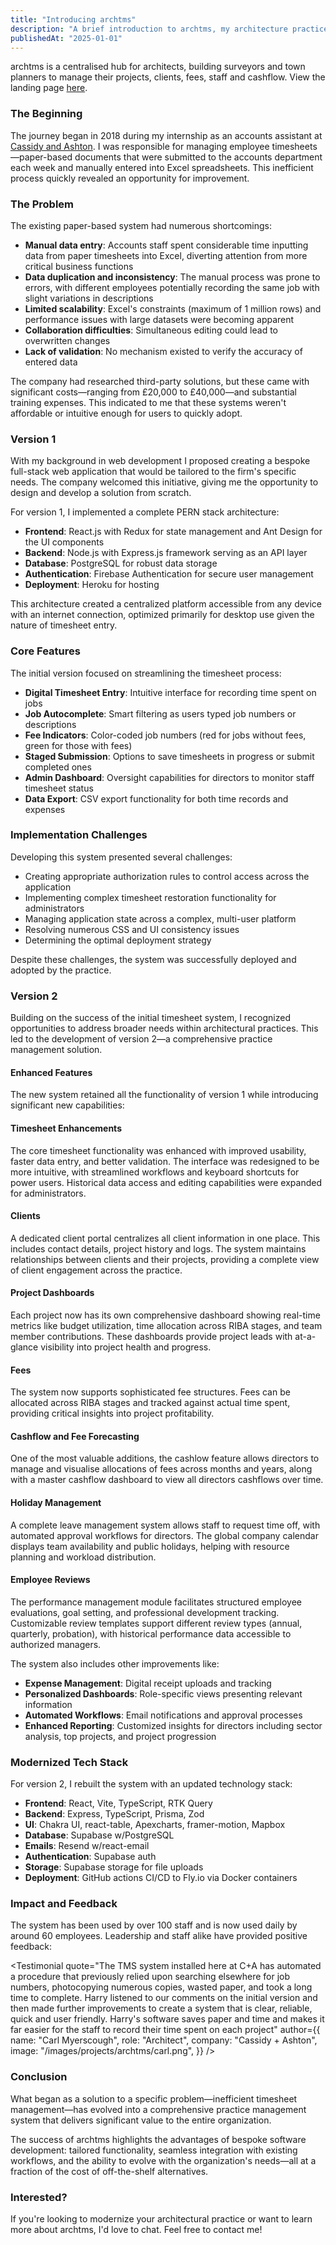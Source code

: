 ```yaml
---
title: "Introducing archtms"
description: "A brief introduction to archtms, my architecture practice management system."
publishedAt: "2025-01-01"
---
```


archtms is a centralised hub for architects, building surveyors and town planners to manage their projects, clients, fees, staff and cashflow. View the landing page [here](https://www.archtms.app).

### The Beginning

The journey began in 2018 during my internship as an accounts assistant at [Cassidy and Ashton](https://www.cassidyashton.co.uk/). I was responsible for managing employee timesheets—paper-based documents that were submitted to the accounts department each week and manually entered into Excel spreadsheets. This inefficient process quickly revealed an opportunity for improvement.

### The Problem

The existing paper-based system had numerous shortcomings:

- **Manual data entry**: Accounts staff spent considerable time inputting data from paper timesheets into Excel, diverting attention from more critical business functions
- **Data duplication and inconsistency**: The manual process was prone to errors, with different employees potentially recording the same job with slight variations in descriptions
- **Limited scalability**: Excel's constraints (maximum of 1 million rows) and performance issues with large datasets were becoming apparent
- **Collaboration difficulties**: Simultaneous editing could lead to overwritten changes
- **Lack of validation**: No mechanism existed to verify the accuracy of entered data

The company had researched third-party solutions, but these came with significant costs—ranging from £20,000 to £40,000—and substantial training expenses. This indicated to me that these systems weren't affordable or intuitive enough for users to quickly adopt.

### Version 1

With my background in web development I proposed creating a bespoke full-stack web application that would be tailored to the firm's specific needs. The company welcomed this initiative, giving me the opportunity to design and develop a solution from scratch.

For version 1, I implemented a complete PERN stack architecture:

- **Frontend**: React.js with Redux for state management and Ant Design for the UI components
- **Backend**: Node.js with Express.js framework serving as an API layer
- **Database**: PostgreSQL for robust data storage
- **Authentication**: Firebase Authentication for secure user management
- **Deployment**: Heroku for hosting

This architecture created a centralized platform accessible from any device with an internet connection, optimized primarily for desktop use given the nature of timesheet entry.

### Core Features

The initial version focused on streamlining the timesheet process:

- **Digital Timesheet Entry**: Intuitive interface for recording time spent on jobs
- **Job Autocomplete**: Smart filtering as users typed job numbers or descriptions
- **Fee Indicators**: Color-coded job numbers (red for jobs without fees, green for those with fees)
- **Staged Submission**: Options to save timesheets in progress or submit completed ones
- **Admin Dashboard**: Oversight capabilities for directors to monitor staff timesheet status
- **Data Export**: CSV export functionality for both time records and expenses

### Implementation Challenges

Developing this system presented several challenges:

- Creating appropriate authorization rules to control access across the application
- Implementing complex timesheet restoration functionality for administrators
- Managing application state across a complex, multi-user platform
- Resolving numerous CSS and UI consistency issues
- Determining the optimal deployment strategy

Despite these challenges, the system was successfully deployed and adopted by the practice.

### Version 2

Building on the success of the initial timesheet system, I recognized opportunities to address broader needs within architectural practices. This led to the development of version 2—a comprehensive practice management solution.

#### Enhanced Features

The new system retained all the functionality of version 1 while introducing significant new capabilities:

#### Timesheet Enhancements

The core timesheet functionality was enhanced with improved usability, faster data entry, and better validation. The interface was redesigned to be more intuitive, with streamlined workflows and keyboard shortcuts for power users. Historical data access and editing capabilities were expanded for administrators.

#### Clients

A dedicated client portal centralizes all client information in one place. This includes contact details, project history and logs. The system maintains relationships between clients and their projects, providing a complete view of client engagement across the practice.

#### Project Dashboards

Each project now has its own comprehensive dashboard showing real-time metrics like budget utilization, time allocation across RIBA stages, and team member contributions. These dashboards provide project leads with at-a-glance visibility into project health and progress.

#### Fees

The system now supports sophisticated fee structures. Fees can be allocated across RIBA stages and tracked against actual time spent, providing critical insights into project profitability.

#### Cashflow and Fee Forecasting

One of the most valuable additions, the cashlow feature allows directors to manage and visualise allocations of fees across months and years, along with a master cashflow dashboard to view all directors cashflows over time.

#### Holiday Management

A complete leave management system allows staff to request time off, with automated approval workflows for directors. The global company calendar displays team availability and public holidays, helping with resource planning and workload distribution.

#### Employee Reviews

The performance management module facilitates structured employee evaluations, goal setting, and professional development tracking. Customizable review templates support different review types (annual, quarterly, probation), with historical performance data accessible to authorized managers.

The system also includes other improvements like:

- **Expense Management**: Digital receipt uploads and tracking
- **Personalized Dashboards**: Role-specific views presenting relevant information
- **Automated Workflows**: Email notifications and approval processes
- **Enhanced Reporting**: Customized insights for directors including sector analysis, top projects, and project progression

### Modernized Tech Stack

For version 2, I rebuilt the system with an updated technology stack:

- **Frontend**: React, Vite, TypeScript, RTK Query
- **Backend**: Express, TypeScript, Prisma, Zod
- **UI**: Chakra UI, react-table, Apexcharts, framer-motion, Mapbox
- **Database**: Supabase w/PostgreSQL
- **Emails**: Resend w/react-email
- **Authentication**: Supabase auth
- **Storage**: Supabase storage for file uploads
- **Deployment**: GitHub actions CI/CD to Fly.io via Docker containers

### Impact and Feedback

The system has been used by over 100 staff and is now used daily by around 60 employees. Leadership and staff alike have provided positive feedback:

<div>
  <Testimonial
    quote="Since the new time management system has been up and running not only have I been able to produce my own weekly time sheets & expenses much easier but I have been able to assess staff time and book costs against fee levels for individual jobs. As a Director this is invaluable in helping to run an efficient business, particularly as an architectural practice. This automated process whilst helping solve a problem also adds to our environmental credentials with a paperless system now in place. A very professional tool that we can easily evolve over time as the business needs change"
    author={{
      name: "Lawrence McBurney",
      role: "Board Director",
      company: "Cassidy + Ashton",
      image: "/images/projects/archtms/lawrence.png",
    }}
  />

  <Testimonial
    quote="The TMS system installed here at C+A has automated a procedure that previously relied upon searching elsewhere for job numbers, photocopying numerous copies, wasted paper, and took a long time to complete. Harry listened to our comments on the initial version and then made further improvements to create a system that is clear, reliable, quick and user friendly. Harry's software saves paper and time and makes it far easier for the staff to record their time spent on each project"
    author={{
      name: "Carl Myerscough",
      role: "Architect",
      company: "Cassidy + Ashton",
      image: "/images/projects/archtms/carl.png",
    }}
  />
</div>

### Conclusion

What began as a solution to a specific problem—inefficient timesheet management—has evolved into a comprehensive practice management system that delivers significant value to the entire organization.

The success of archtms highlights the advantages of bespoke software development: tailored functionality, seamless integration with existing workflows, and the ability to evolve with the organization's needs—all at a fraction of the cost of off-the-shelf alternatives.

### Interested?

If you're looking to modernize your architectural practice or want to learn more about archtms, I'd love to chat. Feel free to contact me!
